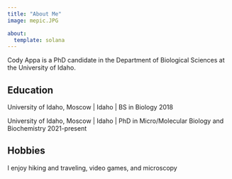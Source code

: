 ```yaml
---
title: "About Me"
image: mepic.JPG

about:
  template: solana
---
```


Cody Appa is a PhD candidate in the Department of Biological Sciences at the University of Idaho.

## Education

University of Idaho, Moscow \| Idaho \| BS in Biology 2018

University of Idaho, Moscow \| Idaho \| PhD in Micro/Molecular Biology and Biochemistry 2021-present

## Hobbies

I enjoy hiking and traveling, video games, and microscopy
